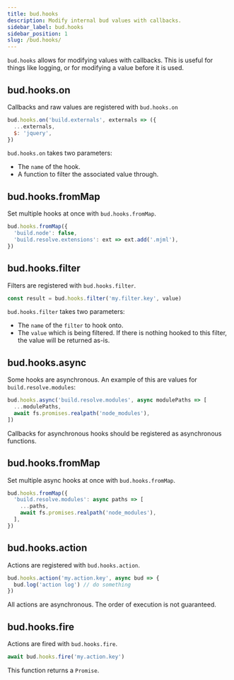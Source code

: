 ```yaml
---
title: bud.hooks
description: Modify internal bud values with callbacks.
sidebar_label: bud.hooks
sidebar_position: 1
slug: /bud.hooks/
---
```


`bud.hooks` allows for modifying values with callbacks. This is useful for things like logging, or for modifying a value before it is used.

## bud.hooks.on

Callbacks and raw values are registered with `bud.hooks.on`

```js title='bud.config.js'
bud.hooks.on('build.externals', externals => ({
  ...externals,
  $: 'jquery',
})
```

`bud.hooks.on` takes two parameters:

- The `name` of the hook.
- A function to filter the associated value through.

## bud.hooks.fromMap

Set multiple hooks at once with `bud.hooks.fromMap`.

```ts
bud.hooks.fromMap({
  'build.node': false,
  'build.resolve.extensions': ext => ext.add('.mjml'),
})
```

## bud.hooks.filter

Filters are registered with `bud.hooks.filter`.

```js
const result = bud.hooks.filter('my.filter.key', value)
```

`bud.hooks.filter` takes two parameters:

- The `name` of the `filter` to hook onto.
- The `value` which is being filtered. If there is nothing hooked to this filter, the value will be returned as-is.

## bud.hooks.async

Some hooks are asynchronous. An example of this are values for `build.resolve.modules`:

```js title='bud.config.js'
bud.hooks.async('build.resolve.modules', async modulePaths => [
  ...modulePaths,
  await fs.promises.realpath('node_modules'),
])
```

Callbacks for asynchronous hooks should be registered as asynchronous functions.

## bud.hooks.fromMap

Set multiple async hooks at once with `bud.hooks.fromMap`.

```ts
bud.hooks.fromMap({
  'build.resolve.modules': async paths => [
    ...paths,
    await fs.promises.realpath('node_modules'),
  ],
})
```

## bud.hooks.action

Actions are registered with `bud.hooks.action`.

```js
bud.hooks.action('my.action.key', async bud => {
  bud.log('action log') // do something
})
```

All actions are asynchronous. The order of execution is not guaranteed.

## bud.hooks.fire

Actions are fired with `bud.hooks.fire`.

```js
await bud.hooks.fire('my.action.key')
```

This function returns a `Promise`.
